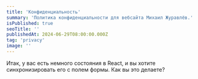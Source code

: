 ```yaml
---
title: 'Конфиденциальность'
summary: 'Политика конфиденциальности для вебсайта Михаил Журавлёв.'
isPublished: true
seoTitle: ''
publishedAt: 2024-06-29T08:00:00.000Z
tag: 'privacy'
image: ''
---
```


Итак, у вас есть немного состояния в React, и вы хотите синхронизировать его с полем формы. Как вы это делаете?
